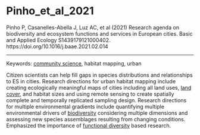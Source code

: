 # Pinho_et_al_2021

Pinho P, Casanelles-Abella J, Luz AC, et al (2021) Research agenda on biodiversity and ecosystem functions and services in European cities. Basic and Applied Ecology S1439179121000402. https://doi.org/10.1016/j.baae.2021.02.014

---

Keywords: [community science](../topics/CommunityScience.qmd), habitat mapping, urban	 

Citizen scientists can help fill gaps in species distributions and relationships to ES in cities. Research directions for urban habitat mapping include creating ecologically meaningful maps of cities including all land uses, [land cover](../topics/LandCover.qmd), and habitat sizes and using remote sensing to create spatially complete and temporally replicated sampling design. Research directions for multiple environmental gradients include quantifying multiple environmental drivers of [biodiversity](../topics/Biodiversity.qmd) considering multiple dimensions and assessing new species assemblages resulting from changing conditions. Emphasized the importance of [functional diversity](../topics/FunctionalDiversity.qmd) based research.
